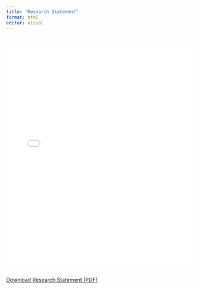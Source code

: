 ```yaml
---
title: "Research Statement"
format: html
editor: visual
---
```


## <!-- Research Statement -->
<embed src="/files/Research_statement_.pdf" type="application/pdf" width="100%" height="600px" />

## <!-- Download -->
<a href="/files/Research_statement_.pdf" download>Download Research Statement (PDF)</a>
